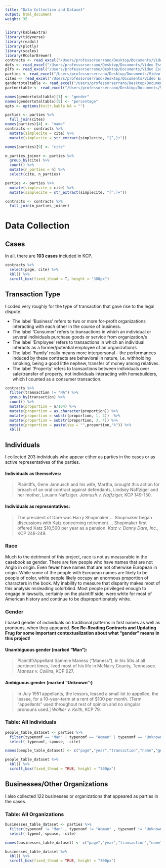 ```yaml
---
title: "Data Collection and Dataset"
output: html_document
weight: 35
---
```


```r
library(kableExtra)
library(tidyverse) 
library(readxl)
library(plotly)
library(scales)
library(RColorBrewer)
contracts <- read_excel("/Users/professorserrano/Desktop/Documents/Video Essays/Law/contracts_gender_r_2.xlsx")
defs <- read_excel("/Users/professorserrano/Desktop/Documents/Video Essays/Law/defs_r.xlsx")
plfs <- read_excel("/Users/professorserrano/Desktop/Documents/Video Essays/Law/plfs_r.xlsx")
parties <- read_excel("/Users/professorserrano/Desktop/Documents/Video Essays/Law/parties_r.xlsx")
cites <- read_excel("/Users/professorserrano/Desktop/Documents/Video Essays/Law/cites_for_contracts.xlsx")
gendertotaltable <- read_excel("/Users/professorserrano/Desktop/Documents/Video Essays/Law/gendertotaltable.xlsx")
partnertable <- read_excel("/Users/professorserrano/Desktop/Documents/Video Essays/Law/partner_table.xlsx")

names(gendertotaltable)[1] <- "gender"
names(gendertotaltable)[5] <- "percentage"
opts <- options(knitr.kable.NA = "")

parties <- parties %>%
  full_join(cites)
names(parties)[4] <- "name"
contracts <- contracts %>%
  mutate(simplecite = cite) %>%
  mutate(simplecite = str_extract(simplecite, "[^,]+"))

names(parties)[9] <- "cite"

n_parties_joiner <- parties %>%
  group_by(cite) %>%
  count() %>%
  mutate(n_parties = n) %>%
  select(cite, n_parties)

parties <- parties %>%
  mutate(simplecite = cite) %>%
  mutate(simplecite = str_extract(simplecite, "[^,]+"))

contracts <- contracts %>%
  full_join(n_parties_joiner)
```

# Data Collection

## Cases
In all, there are **103 cases** included in KCP. 

```r
contracts %>%
  select(page, cite) %>%
  kbl() %>%
  scroll_box(fixed_thead = T, height = "300px") 
```


## Transaction Type 

I coded very roughly for the type of transaction that gave rise to the legal dispute.

+ The label ‘Business’ refers to two or more for-profit organizations interacting with each other in the course of business.
+ The label ‘Consumer’ refers to transactions in which an individual or several individuals purchase goods or service from organization/s
+ The label ‘Employee’ refers to transactions in which an individual interacts as a former/potential employee of an organization/s
+ The label ‘Family’ really means more interpersonal – the performances induced by these contracts are behavioral in nature, i.e. withholding smoking, being a good little nephew, transfer of money among relatives.
+ The label ‘Property’ refers to transactions between individuals over sale/transfer of property, not individuals interacting with homebuilders, which I counted as a consumer transaction.


```r
contracts %>%
  filter(transaction != "NA") %>%
  group_by(transaction) %>%
  count() %>%
  mutate(proportion = n/104) %>%
  mutate(proportion = as.character(proportion)) %>%
  mutate(proportion = substr(proportion, 1, 4))  %>%
  mutate(proportion = substr(proportion, 3, 4)) %>%
  mutate(proportion = paste(sep = "",proportion,"%")) %>%
  kbl()
```



## Individuals
I collected 203 individuals who appear either as parties in the cases or as active representatives of the parties. 

#### Individuals as themselves:
> Plaintiffs, Gene Jannusch and his wife, Martha, brought this action for breach of an oral contract against defendants, Lindsey Naffziger and her mother, Louann Naffziger. *Jannush v. Naffziger,* KCP 149-150.

#### Individuals as representatives:
> The president of Dare was Harry Shopmaker ... Shopmaker began discussions with Katz concerning retirement ... Shopmaker first offered Katz $10,500 per year as a pension. *Katz v. Danny Dare, Inc.*, KCP 248-249.

### Race

Much to the detriment of this project, race is not as measurable in the casebook as gender. There are few people who have names that are not Anglo in origin. Even fewer have names that are not otherwise European in origin. While some of the people with European names are likely to be people of color, white people likely occupy an enormous proportion of characters in the book. My inability to measure that disparity makes most of this analysis  misleading colorblind. Most people privileged enough to engage in lawsuits, certainly on the plaintiff side, were white for most of American history and continue to be disproportionately white.

### Gender 
I based gender of individuals on traditional patterns in first names as well as pronouns, when they appeared. **See Re-Reading Contracts and Updating Frug for some important contextualization about what "gender" means in this project!**

#### Unambiguous gender (marked "Man"): 
> Plaintiff/Appellant Sammie Maness ("Maness"), in his 50s at all pertinent times, lived most of his life in McNairy County, Tennessee. *Maness v. Collins*, KCP 927.

#### Ambiguous gender (marked "Unknown":)
> In July 1951 appellants, the lessors, leased a small lot to appellee, the lessee, for a 10-year-term at a rent of $100 per month. [Term "appellants" used throughout rest of opinion and no singular pronouns used.] *Walker v. Keith*, KCP 79.

### Table: All Individuals
```r

people_table_dataset <- parties %>%
  filter(typenomf == "Man" | typenomf == "Woman" | typenomf == "Unknown") %>%
  select(-typenomf,-spouse, -cite)

names(people_table_dataset) <- c("page","year","transaction","name","gender","side","simple_citation")

people_table_dataset %>%
  kbl() %>%
  scroll_box(fixed_thead = TRUE, height = "300px") 
```



## Businesses/Other Organizations
I also collected 122 businesses or organizations that appeared as parties in the cases. 


### Table: All Organizations
```r

businesses_table_dataset <- parties %>%
  filter(typenomf != "Man" , typenomf != "Woman" , typenomf != "Unknown") %>%
  select(-typemf,-spouse, -cite)

names(businesses_table_dataset) <- c("page","year","transaction","name","type","side","simple_citation")

businesses_table_dataset %>%
  kbl() %>%
  scroll_box(fixed_thead = TRUE, height = "300px") 
```
